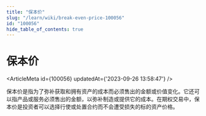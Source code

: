 ```yaml
---
title: "保本价"
slug: "/learn/wiki/break-even-price-100056"
id: "100056"
hide_table_of_contents: true
---
```



# 保本价

<ArticleMeta id={100056} updatedAt={'2023-09-26 13:58:47'} />
<div className='border-solid border-b border-t-0 my-4 border-[var(--ifm-color-gray-300)]' />

保本价是指为了弥补获取和拥有资产的成本而必须售出的金额或价值变化。它还可以指产品或服务必须售出的金额，以弥补制造或提供它的成本。在期权交易中，保本价是投资者可以选择行使或处置合约而不会遭受损失的标的资产价格。

